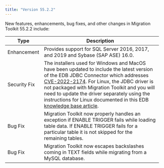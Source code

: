 ```yaml
---
title: "Version 55.2.2"
---
```


New features, enhancements, bug fixes, and other changes in Migration Toolkit 55.2.2 include:

| Type         | Description |
| ------------ |------------ |
| Enhancement  | Provides support for SQL Server 2016, 2017, and 2019 and Sybase (SAP ASE) 16.0. |
| Security Fix | The installers used for Windows and MacOS have been updated to include the latest version of the EDB JDBC Connector which addresses [CVE-2022-2174](https://nvd.nist.gov/vuln/detail/CVE-2022-21724). For Linux, the JDBC driver is not packaged with Migration Toolkit and you will need to update the driver separately using the instructions for Linux documented in this EDB [knowledge base article](https://techsupport.enterprisedb.com/kb/a/cve-2022-21724-jdbc-driver-update-for-migration-toolkit--mtk-/). |
| Bug Fix      | Migration Toolkit now properly handles an exception if ENABLE TRIGGER fails while loading table data. If ENABLE TRIGGER fails for a particular table it is not skipped for the remaining tables.  |
| Bug Fix      | Migration Toolkit now escapes backslashes coming in TEXT fields while migrating from a MySQL database. |



